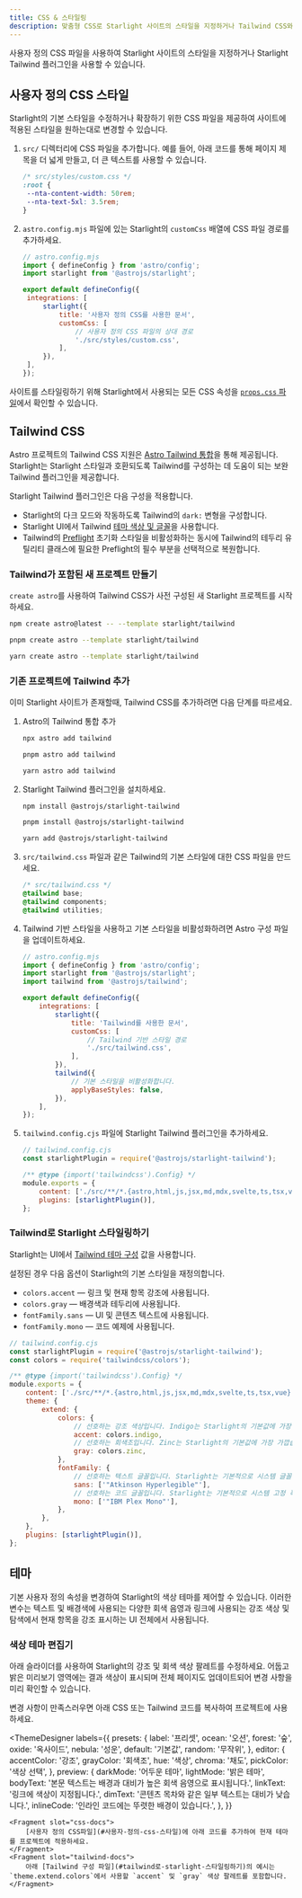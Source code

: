 ```yaml
---
title: CSS & 스타일링
description: 맞춤형 CSS로 Starlight 사이트의 스타일을 지정하거나 Tailwind CSS와 통합하는 방법을 알아보세요.
---
```


사용자 정의 CSS 파일을 사용하여 Starlight 사이트의 스타일을 지정하거나 Starlight Tailwind 플러그인을 사용할 수 있습니다.

## 사용자 정의 CSS 스타일

Starlight의 기본 스타일을 수정하거나 확장하기 위한 CSS 파일을 제공하여 사이트에 적용된 스타일을 원하는대로 변경할 수 있습니다.

1. `src/` 디렉터리에 CSS 파일을 추가합니다. 예를 들어, 아래 코드를 통해 페이지 제목을 더 넓게 만들고, 더 큰 텍스트를 사용할 수 있습니다.

   ```css
   /* src/styles/custom.css */
   :root {
   	--nta-content-width: 50rem;
   	--nta-text-5xl: 3.5rem;
   }
   ```

2. `astro.config.mjs` 파일에 있는 Starlight의 `customCss` 배열에 CSS 파일 경로를 추가하세요.

   ```js
   // astro.config.mjs
   import { defineConfig } from 'astro/config';
   import starlight from '@astrojs/starlight';

   export default defineConfig({
   	integrations: [
   		starlight({
   			title: '사용자 정의 CSS를 사용한 문서',
   			customCss: [
   				// 사용자 정의 CSS 파일의 상대 경로
   				'./src/styles/custom.css',
   			],
   		}),
   	],
   });
   ```

사이트를 스타일링하기 위해 Starlight에서 사용되는 모든 CSS 속성을 [`props.css` 파일](https://github.com/withastro/starlight/blob/main/packages/starlight/style/props.css)에서 확인할 수 있습니다.

## Tailwind CSS

Astro 프로젝트의 Tailwind CSS 지원은 [Astro Tailwind 통합](https://docs.astro.build/ko/guides/integrations-guide/tailwind/)을 통해 제공됩니다.
Starlight는 Starlight 스타일과 호환되도록 Tailwind를 구성하는 데 도움이 되는 보완 Tailwind 플러그인을 제공합니다.

Starlight Tailwind 플러그인은 다음 구성을 적용합니다.

- Starlight의 다크 모드와 작동하도록 Tailwind의 `dark:` 변형을 구성합니다.
- Starlight UI에서 Tailwind [테마 색상 및 글꼴](#tailwind로-starlight-스타일링하기)을 사용합니다.
- Tailwind의 [Preflight](https://tailwindcss.com/docs/preflight) 초기화 스타일을 비활성화하는 동시에 Tailwind의 테두리 유틸리티 클래스에 필요한 Preflight의 필수 부분을 선택적으로 복원합니다.

### Tailwind가 포함된 새 프로젝트 만들기


`create astro`를 사용하여 Tailwind CSS가 사전 구성된 새 Starlight 프로젝트를 시작하세요.

<Tabs>
<TabItem label="npm">

```sh
npm create astro@latest -- --template starlight/tailwind
```

</TabItem>
<TabItem label="pnpm">

```sh
pnpm create astro --template starlight/tailwind
```

</TabItem>
<TabItem label="Yarn">

```sh
yarn create astro --template starlight/tailwind
```

</TabItem>
</Tabs>

### 기존 프로젝트에 Tailwind 추가

이미 Starlight 사이트가 존재할때, Tailwind CSS를 추가하려면 다음 단계를 따르세요.

1.  Astro의 Tailwind 통합 추가

    <Tabs>

    <TabItem label="npm">

    ```sh
    npx astro add tailwind
    ```

    </TabItem>

    <TabItem label="pnpm">

    ```sh
    pnpm astro add tailwind
    ```

    </TabItem>

    <TabItem label="Yarn">

    ```sh
    yarn astro add tailwind
    ```

    </TabItem>

    </Tabs>

2.  Starlight Tailwind 플러그인을 설치하세요.

    <Tabs>

    <TabItem label="npm">

    ```sh
    npm install @astrojs/starlight-tailwind
    ```

    </TabItem>

    <TabItem label="pnpm">

    ```sh
    pnpm install @astrojs/starlight-tailwind
    ```

    </TabItem>

    <TabItem label="Yarn">

    ```sh
    yarn add @astrojs/starlight-tailwind
    ```

    </TabItem>

    </Tabs>

3.  `src/tailwind.css` 파일과 같은 Tailwind의 기본 스타일에 대한 CSS 파일을 만드세요.

    ```css
    /* src/tailwind.css */
    @tailwind base;
    @tailwind components;
    @tailwind utilities;
    ```

4.  Tailwind 기반 스타일을 사용하고 기본 스타일을 비활성화하려면 Astro 구성 파일을 업데이트하세요.

    ```js {11-12,16-17}
    // astro.config.mjs
    import { defineConfig } from 'astro/config';
    import starlight from '@astrojs/starlight';
    import tailwind from '@astrojs/tailwind';

    export default defineConfig({
    	integrations: [
    		starlight({
    			title: 'Tailwind를 사용한 문서',
    			customCss: [
    				// Tailwind 기반 스타일 경로
    				'./src/tailwind.css',
    			],
    		}),
    		tailwind({
    			// 기본 스타일을 비활성화합니다.
    			applyBaseStyles: false,
    		}),
    	],
    });
    ```

5.  `tailwind.config.cjs` 파일에 Starlight Tailwind 플러그인을 추가하세요.

    ```js ins={2,7}
    // tailwind.config.cjs
    const starlightPlugin = require('@astrojs/starlight-tailwind');

    /** @type {import('tailwindcss').Config} */
    module.exports = {
    	content: ['./src/**/*.{astro,html,js,jsx,md,mdx,svelte,ts,tsx,vue}'],
    	plugins: [starlightPlugin()],
    };
    ```

### Tailwind로 Starlight 스타일링하기

Starlight는 UI에서 [Tailwind 테마 구성](https://tailwindcss.com/docs/theme) 값을 사용합니다.

설정된 경우 다음 옵션이 Starlight의 기본 스타일을 재정의합니다.

- `colors.accent` — 링크 및 현재 항목 강조에 사용됩니다.
- `colors.gray` — 배경색과 테두리에 사용됩니다.
- `fontFamily.sans` — UI 및 콘텐츠 텍스트에 사용됩니다.
- `fontFamily.mono` — 코드 예제에 사용됩니다.

```js {12,14,18,20}
// tailwind.config.cjs
const starlightPlugin = require('@astrojs/starlight-tailwind');
const colors = require('tailwindcss/colors');

/** @type {import('tailwindcss').Config} */
module.exports = {
	content: ['./src/**/*.{astro,html,js,jsx,md,mdx,svelte,ts,tsx,vue}'],
	theme: {
		extend: {
			colors: {
				// 선호하는 강조 색상입니다. Indigo는 Starlight의 기본값에 가장 가깝습니다.
				accent: colors.indigo,
				// 선호하는 회색조입니다. Zinc는 Starlight의 기본값에 가장 가깝습니다.
				gray: colors.zinc,
			},
			fontFamily: {
				// 선호하는 텍스트 글꼴입니다. Starlight는 기본적으로 시스템 글꼴 스택을 사용합니다.
				sans: ['"Atkinson Hyperlegible"'],
				// 선호하는 코드 글꼴입니다. Starlight는 기본적으로 시스템 고정 폭 글꼴을 사용합니다.
				mono: ['"IBM Plex Mono"'],
			},
		},
	},
	plugins: [starlightPlugin()],
};
```

## 테마

기본 사용자 정의 속성을 변경하여 Starlight의 색상 테마를 제어할 수 있습니다.
이러한 변수는 텍스트 및 배경색에 사용되는 다양한 회색 음영과 링크에 사용되는 강조 색상 및 탐색에서 현재 항목을 강조 표시하는 UI 전체에서 사용됩니다.

### 색상 테마 편집기

아래 슬라이더를 사용하여 Starlight의 강조 및 회색 색상 팔레트를 수정하세요. 어둡고 밝은 미리보기 영역에는 결과 색상이 표시되며 전체 페이지도 업데이트되어 변경 사항을 미리 확인할 수 있습니다.

변경 사항이 만족스러우면 아래 CSS 또는 Tailwind 코드를 복사하여 프로젝트에 사용하세요.


<ThemeDesigner
	labels={{
		presets: {
			label: '프리셋',
			ocean: '오션',
			forest: '숲',
			oxide: '옥사이드',
			nebula: '성운',
			default: '기본값',
			random: '무작위',
		},
		editor: {
			accentColor: '강조',
			grayColor: '회색조',
			hue: '색상',
			chroma: '채도',
			pickColor: '색상 선택',
		},
		preview: {
			darkMode: '어두운 테마',
			lightMode: '밝은 테마',
			bodyText: '본문 텍스트는 배경과 대비가 높은 회색 음영으로 표시됩니다.',
			linkText: '링크에 색상이 지정됩니다.',
			dimText: '콘텐츠 목차와 같은 일부 텍스트는 대비가 낮습니다.',
			inlineCode: '인라인 코드에는 뚜렷한 배경이 있습니다.',
		},
	}}
>
	<Fragment slot="css-docs">
		[사용자 정의 CSS파일](#사용자-정의-css-스타일)에 아래 코드를 추가하여 현재 테마를 프로젝트에 적용하세요.
	</Fragment>
	<Fragment slot="tailwind-docs">
		아래 [Tailwind 구성 파일](#tailwind로-starlight-스타일링하기)의 예시는 `theme.extend.colors`에서 사용할 `accent` 및 `gray` 색상 팔레트를 포함합니다.
    </Fragment>

</ThemeDesigner>
